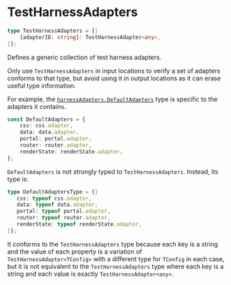 
<Meta
    title="Packages / Testing / Test Harness / Types / TestHarnessAdapters"
/>

# TestHarnessAdapters

```ts
type TestHarnessAdapters = {|
    [adapterID: string]: TestHarnessAdapter<any>,
|};
```

Defines a generic collection of test harness adapters.

Only use `TestHarnessAdapters` in input locations to verify a set of adapters conforms to that type, but avoid using it in output locations as it can erase useful type information.

For example, the <a href="./?path=/docs/packages-testing-test-harness-exports-harnessadapters--docs">`harnessAdapters.DefaultAdapters`</a> type is specific to the adapters it contains.

```ts
const DefaultAdapters = {
    css: css.adapter,
    data: data.adapter,
    portal: portal.adapter,
    router: router.adapter,
    renderState: renderState.adapter,
};
```

`DefaultAdapters` is not strongly typed to `TestHarnessAdapters`. Instead, its type is:

```ts
type DefaultAdaptersType = {|
   css: typeof css.adapter,
   data: typeof data.adapter,
   portal: typeof portal.adapter,
   router: typeof router.adapter,
   renderState: typeof renderState.adapter,
|};
```

It conforms to the `TestHarnessAdapters` type because each key is a string and the value of each property is a variation of `TestHarnessAdapter<TConfig>` with a different type for `TConfig` in each case, but it is not equivalent to the `TestHarnessAdapters` type where each key is a string and each value is exactly `TestHarnessAdapter<any>`.
